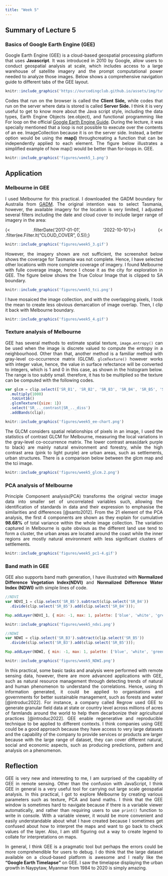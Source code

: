 ```yaml
---
title: "Week 5"
---
```


<div style="text-align: justify">

## Summary of Lecture 5

### Basics of Google Earth Engine (GEE)

Google Earth Engine (GEE) is a cloud-based geospatial processing platform that uses **Javascript**. It was introduced in 2010 by Google, allow users to conduct geospatial analysis at scale, which includes access to a large warehouse of satellite imagery and the prompt computational power needed to analyze those images. Below shows a comprehensive navigation guide to different tabs of the GEE layout.

```r
knitr::include_graphics('https://ourcodingclub.github.io/assets/img/tutorials/earth-engine/gee_layout.png')
```

Codes that run on the browser is called the **Client Side,** while codes that run on the server where data is stored is called **Server Side.** I think it is very useful to get to know more about the Java script style, including the data types, Earth Engine Objects (ee.object), and functional programming like For loop on the official [Google Earth Engine Guide](https://developers.google.com/earth-engine/tutorials/tutorial_js_02). During the lecture, it was specially mentioned that a loop is not possible to execute over the contents of an ee. ImageCollection because it is on the server side. Instead, a better option would be using the **map()** throughcreating a function that can be independently applied to each element. The figure below illustrates a simplified example of how map() would be better than for-loops in. GEE.

```r
knitr::include_graphics('figures/week5_1.png')

```

## Application

### Melbourne in GEE

I used Melbourne for this practical. I downloaded the GADM boundary for Australia from [GADM](https://gadm.org/). The original intention was to select Tasmania, however, the available imagery for the location is very limited, I adjusted several filters including the date and cloud cover to include larger range of imagery in the area:

{\< .filterDate('2017-01-01', '2022-10-10')\>} {\< .filter(ee.Filter.lt("CLOUD_COVER", 0.5));}

```r
knitr::include_graphics('figures/week5_3.gif')

```

However, the imagery shown are not sufficient, the screenshot below shows the coverage for Tasmania was not complete. Hence, I have selected other locations with more complete coverage of imagery. I found Melbourne with fulle coverage image, hence I chose it as the city for exploration in GEE. The figure below shows the True Colour Image that is clipped to SA boundary.

```r
knitr::include_graphics('figures/week5_tci.png')
```

I have mosaiced the image collection, and with the overlapping pixels, I took the mean to create less obvious demarcation of image overlap. Then, I clip it back with Melbourne boundary.

```r
knitr::include_graphics('figures/week5_4.gif')

```

### Texture analysis of Melbourne

GEE has several methods to estimate spatial texture, `image.entropy()` can be used when the image is discrete valued to compute the entropy in a neighbourhood. Other than that, another method is a familiar method with gray-level co-occurrence matrix (GLCM). `glcmTexture()` however works with integer value, hence, the value in surface refectance will be converted to integers, which is 1 and 0 in this case, as shown in the histogram below. The range is too subtly small. therefore, it has to be multiplied so the texture can be computed with the following codes.

```javascript
var glcm = clip.select(['SR_B1', 'SR_B2', 'SR_B3', 'SR_B4', 'SR_B5', 'SR_B6', 'SR_B7])
  .multiply(1000)
  .toUint16()
  .glcmTexture({size: 1})
  .select('SR_.._contrast|SR_.._diss')
  .addBands(clip);
```

```r
knitr::include_graphics('figures/week5_ee-chart.png')
```

The GLCM considers spatial relationships of pixels in an image, I used the statistics of contrast GLCM for Melbourne, measuring the local variations in the gray-level co-occurrence matrix. The lower contrast areas(dark purple to black) are mainly natural environment and forestry, while the high contrast area (pink to light purple) are urban areas, such as settlements, urban structures. There is a comparison below between the glcm map and the tci image.

```r
knitr::include_graphics('figures/week5_glcm.2.png')

```

### PCA analysis of Melbourne

Principle Component analysis(PCA) transforms the original vector image data into smaller set of uncorrelated variables such, allowing the identification of standards in data and their expression to emphasise the similarities and differences [@santo2012]. From the 21 element of the PCA analysis, the first 4 components are shown as they explain for cumulative **98.68%** of total variance within the whole image collection. The variation captured in Melbourne is quite obvious as the different land use tend to form a cluster, the urban areas are located around the coast while the inner regions are mostly natural environment with less significant clusters of settlements.

```r
knitr::include_graphics('figures/week5_pc1-4.gif')
```

### Band math in GEE

GEE also supports band math generation, I have illustrated with **Normalized Difference Vegetation Index(NDVI)** and **Normalized Difference Water Index** **(NDWI)** with simple lines of code.

```javascript
//NDVI
var NDVI_1 = clip.select('SR_B5').subtract(clip.select('SR_B4'))
  .divide(clip.select('SR_B5').add(clip.select('SR_B4')));

Map.addLayer(NDVI_1, { min: -1, max: 1, palette: ['blue', 'white', 'green']}, 'NDVI');
```

```r
knitr::include_graphics('figures/week5_ndvi.png')
```

```javascript
//NDWI
var NDWI = clip.select('SR_B3').subtract(clip.select('SR_B5'))
  .divide(clip.select('SR_B3').add(clip.select('SR_B5')));

Map.addLayer(NDWI, { min: -1, max: 1, palette: ['blue', 'white', 'green']}, 'NDWI');
```

```r
knitr::include_graphics('figures/week5_NDWI.png')
```

In this practical, some basic tasks and analysis were performed with remote sensing data, however, there are more advanced applications with GEE, such as natural resource management through detecting trends of natural and human phenomenon to understand the correlations. Hence, using th information generated, it could be applied to organisations and governments for better sustainable management, such as forests and water [@introduc2022]. For instance, a company called Regrow used GEE to generate granular field data at state or country level across millions of acres of farmlands around the world to help them decarbonize their agricultural practices [@introduc2022]. GEE enable regenerative and reproducible technique to be applied to different contexts. I think companies using GEE could be a good approach because they have access to very large datasets and the capability of the company to provide services or products are larger because with the large range of dataset, they can cover different natural, social and economic aspects, such as producing predictions, pattern and analysis on a phenomenon.

## Reflection

GEE is very new and interesting to me, I am surprised of the capability of GEE in remote sensing. Other than the confusion with JavaScript, I think GEE in general is a very useful tool for carrying out large scale geospatial analysis. In this practical, I got to explore Melbourne by creating various parameters such as texture, PCA and band maths. I think that the GEE window is sometimes hard to navigate because if there is a variable viewer automatically, and rather than requiring users to use `print()` function to write in console. With a variable viewer, it would be more convenient and easily understandable about what I have created because I sometimes get confused about how to interpret the maps and want to go back to check values of the layer. Also, I am still figuring out a way to create legend to collate for interpretations on maps.

In general, I think GEE is a pragmatic tool but perhaps the errors could be more comprehendible for users to debug. I do think that the large dataset available on a cloud-based platform is awesome and I really like the **"Google Earth Timelapse"** on GEE. I saw the timelapse displaying the urban growth in Naypytaw, Myanmar from 1984 to 2020 is simply amazing.
